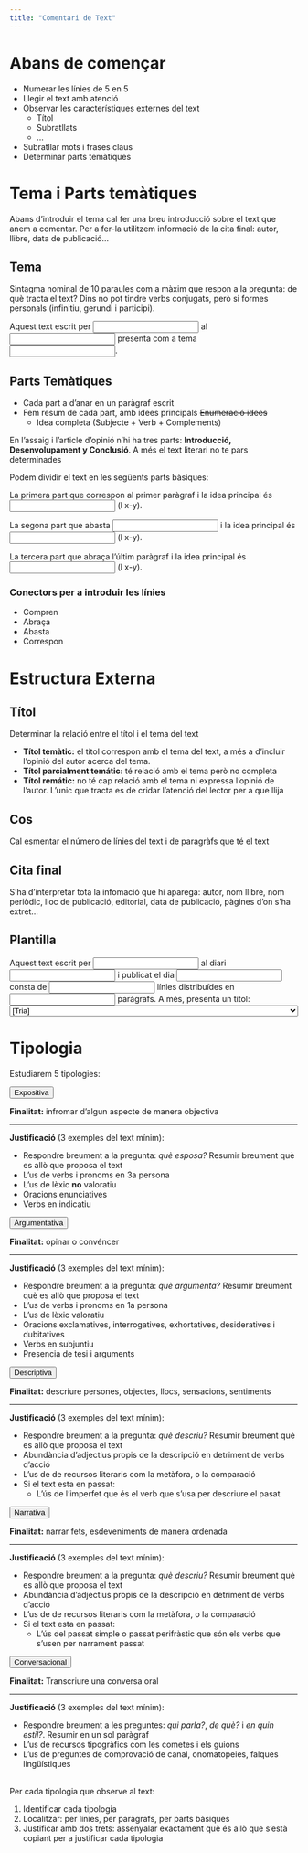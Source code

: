 ```yaml
---
title: "Comentari de Text"
---
```


# Abans de començar
- Numerar les línies de 5 en 5
- Llegir el text amb atenció
- Observar les característiques externes del text
    - Títol
    - Subratllats
    - ...
- Subratllar mots i frases claus
- Determinar parts temàtiques

# Tema i Parts temàtiques

Abans d'introduir el tema cal fer una breu introducció sobre el text que anem a comentar. Per a fer-la utilitzem informació de la cita final: autor, llibre, data de publicació...

## Tema

Sintagma nominal de 10 paraules com a màxim que respon a la pregunta: de què tracta el text? Dins no pot tindre verbs conjugats, però si formes personals (infinitiu, gerundi i participi).

<div class="pl">
Aquest text escrit per <input> al <input> presenta com a tema <input>.
</div>

## Parts Temàtiques

- Cada part a d'anar en un paràgraf escrit
- Fem resum de cada part, amb idees principals ~~Enumeració idees~~
    - Idea completa (Subjecte + Verb + Complements)

En l'assaig i l'article d'opinió n'hi ha tres parts: **Introducció, Desenvolupament y Conclusió**. A més el text literari no te pars determinades

<div class="pl">
Podem dividir el text en les següents parts bàsiques:

La primera part que correspon al primer paràgraf i la idea principal és <input> (l x-y).

La segona part que abasta <input> i la idea principal és <input> (l x-y).

La tercera part que abraça l’últim paràgraf i la idea principal és <input> (l x-y).
</div>

### Conectors per a introduir les línies
- Compren
- Abraça
- Abasta
- Correspon

# Estructura Externa

## Títol

Determinar la relació entre el títol i el tema del text

- **Títol temàtic:** el títol correspon amb el tema del text, a més a d'incluir l'opinió del autor acerca del tema.
- **Títol parcialment temátic:** té relació amb el tema però no completa
- **Títol remátic:** no té cap relació amb el tema ni expressa l'opinió de l'autor. L'unic que tracta es de cridar l'atenció del lector per a que llija

## Cos
Cal esmentar el número de línies del text i de paragràfs que té el text

## Cita final
S'ha d'interpretar tota la infomació que hi aparega: autor, nom llibre,
nom periòdic, lloc de publicació, editorial, data de publicació, pàgines d’on s’ha extret...

## Plantilla

<div class="pl">

Aquest text escrit per <input> al diari <input> i publicat el dia  <input> consta de <input> línies distribuïdes en <input> paràgrafs. A més, presenta un títol:<select>
<option>[Tria]</option>
<option>
TEMÀTIC car guarda una relació directa amb el tema del text.</option>
<option>REMÀTIC car no guarda relació amb el tema del text.</option>
<option> PARCIALMENT TEMÀTIC car guarda relació amb el tema del text però no és una </option>relació completa. </select>
</div>

# Tipologia

Estudiarem 5 tipologies:

<div class="accordion" id="accordionExample">
<div class="accordion-item">
<p class="accordion-header" id="headingTwo">
<button class="accordion-button collapsed" type="button" data-bs-toggle="collapse" data-bs-target="#collapseTwo" aria-expanded="false" aria-controls="collapseTwo">
Expositiva
</button>
</p>
<div id="collapseTwo" class="accordion-collapse collapse" aria-labelledby="headingTwo" data-bs-parent="#accordionExample">
<div class="accordion-body">

**Finalitat:** infromar d'algun aspecte de manera objectiva

<hr>

**Justificació** (3 exemples del text mínim):

- Respondre breument a la pregunta: *què esposa?* Resumir breument què es allò que proposa el text
- L'us de verbs i pronoms en 3a persona
- L'us de lèxic **no** valoratiu
- Oracions enunciatives
- Verbs en indicatiu

</div>
</div>
</div>
<div class="accordion-item">
<p class="accordion-header" id="headingThree">
<button class="accordion-button collapsed" type="button" data-bs-toggle="collapse" data-bs-target="#collapseThree" aria-expanded="false" aria-controls="collapseThree">
Argumentativa</button>
</p>
<div id="collapseThree" class="accordion-collapse collapse" aria-labelledby="headingThree" data-bs-parent="#accordionExample">
<div class="accordion-body">


**Finalitat:** opinar o convéncer

<hr>

**Justificació** (3 exemples del text mínim):

- Respondre breument a la pregunta: *què argumenta?* Resumir breument què es allò que proposa el text
- L'us de verbs i pronoms en 1a persona
- L'us de lèxic valoratiu
- Oracions exclamatives, interrogatives, exhortatives, desideratives i dubitatives
- Verbs en subjuntiu
- Presencia de tesi i arguments


</div>
</div>
</div>
<div class="accordion-item">
<p class="accordion-header" id="headingFive">
<button class="accordion-button collapsed" type="button" data-bs-toggle="collapse" data-bs-target="#collapseFive" aria-expanded="false" aria-controls="collapseFive">
Descriptiva</button>
</p>
<div id="collapseFive" class="accordion-collapse collapse" aria-labelledby="headingFive" data-bs-parent="#accordionExample">
<div class="accordion-body">


**Finalitat:** descriure persones, objectes, llocs, sensacions, sentiments

<hr>

**Justificació** (3 exemples del text mínim):

- Respondre breument a la pregunta: *què descriu?* Resumir breument què es allò que proposa el text
- Abundància d'adjectius propis de la descripció en detriment de verbs d'acció
- L'us de de recursos literaris com la metàfora, o la comparació
<br/>
- Si el text esta en passat:
    - L'ús de l'imperfet que és el verb que s'usa per descriure el pasat


</div>
</div>
</div>
<div class="accordion-item">
<p class="accordion-header" id="headingOne">
<button class="accordion-button collapsed" type="button" data-bs-toggle="collapse" data-bs-target="#collapseOne" aria-expanded="false" aria-controls="collapseOne">
Narrativa</button>
</p>
<div id="collapseOne" class="accordion-collapse collapse" aria-labelledby="headingOne" data-bs-parent="#accordionExample">
<div class="accordion-body">


**Finalitat:** narrar fets, esdeveniments de manera ordenada

<hr>

**Justificació** (3 exemples del text mínim):

- Respondre breument a la pregunta: *què descriu?* Resumir breument què es allò que proposa el text
- Abundància d'adjectius propis de la descripció en detriment de verbs d'acció
- L'us de de recursos literaris com la metàfora, o la comparació
<br/>
- Si el text esta en passat:
    - L'ús del passat simple o passat perifràstic que són els verbs que s'usen per narrament passat

</div>
</div>
</div>
<div class="accordion-item">
<p class="accordion-header" id="headingFour">
<button class="accordion-button collapsed" type="button" data-bs-toggle="collapse" data-bs-target="#collapseFour" aria-expanded="false" aria-controls="collapseFour">
Conversacional</button>
</p>
<div id="collapseFour" class="accordion-collapse collapse" aria-labelledby="headingFour" data-bs-parent="#accordionExample">
<div class="accordion-body">


**Finalitat:** Transcriure una conversa oral

<hr>

**Justificació** (3 exemples del text mínim):

- Respondre breument a les  preguntes: *qui parla?*, *de què?* i *en quin estil?*. Resumir en un sol paràgraf
- L'us de recursos tipogràfics com les cometes i els guions
- L'us de preguntes de comprovació de canal, onomatopeies, falques lingüístiques
</div>
</div>
</div>
</div>
<br/>
Per cada tipologia que observe al text:

1. Identificar cada tipologia
2. Localitzar: per línies, per paràgrafs, per parts bàsiques
3. Justificar amb dos trets: assenyalar exactament què és allò que s'està copiant per a justificar cada tipologia
